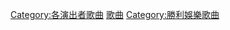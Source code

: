 {{DEFAULTSORT:Kiroro}}
[[Category:各演出者歌曲|Category:各演出者歌曲]]
[[Category:Kiroro|歌曲]]
[[Category:勝利娛樂歌曲|Category:勝利娛樂歌曲]]